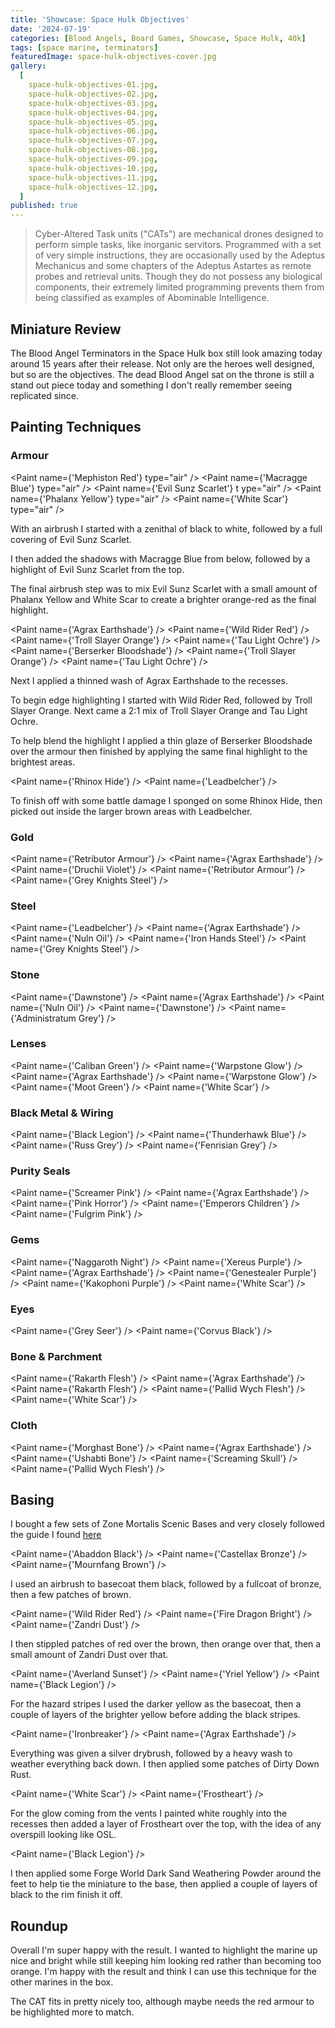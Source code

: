```yaml
---
title: 'Showcase: Space Hulk Objectives'
date: '2024-07-19'
categories: [Blood Angels, Board Games, Showcase, Space Hulk, 40k]
tags: [space marine, terminators]
featuredImage: space-hulk-objectives-cover.jpg
gallery:
  [
    space-hulk-objectives-01.jpg,
    space-hulk-objectives-02.jpg,
    space-hulk-objectives-03.jpg,
    space-hulk-objectives-04.jpg,
    space-hulk-objectives-05.jpg,
    space-hulk-objectives-06.jpg,
    space-hulk-objectives-07.jpg,
    space-hulk-objectives-08.jpg,
    space-hulk-objectives-09.jpg,
    space-hulk-objectives-10.jpg,
    space-hulk-objectives-11.jpg,
    space-hulk-objectives-12.jpg,
  ]
published: true
---
```



> Cyber-Altered Task units ("CATs") are mechanical drones designed to perform simple tasks, like inorganic servitors.
> Programmed with a set of very simple instructions, they are occasionally used by the Adeptus Mechanicus and some
> chapters of the Adeptus Astartes as remote probes and retrieval units. Though they do not possess any biological
> components, their extremely limited programming prevents them from being classified as examples of Abominable
> Intelligence.

## Miniature Review

The Blood Angel Terminators in the Space Hulk box still look amazing today around 15 years after their release. Not
only are the heroes well designed, but so are the objectives. The dead Blood Angel sat on the throne is still a stand
out piece today and something I don't really remember seeing replicated since.

## Painting Techniques

### Armour

<Paint name={'Mephiston Red'} type="air" />
<Paint name={'Macragge Blue'} type="air" />
<Paint name={'Evil Sunz Scarlet'} t ype="air" />
<Paint name={'Phalanx Yellow'} type="air" />
<Paint name={'White Scar'} type="air" />

With an airbrush I started with a zenithal of black to white, followed by a full covering of Evil Sunz Scarlet.

I then added the shadows with Macragge Blue from below, followed by a highlight of Evil Sunz Scarlet from the top.

The final airbrush step was to mix Evil Sunz Scarlet with a small amount of Phalanx Yellow and White Scar to create a
brighter orange-red as the final highlight.

<Paint name={'Agrax Earthshade'} />
<Paint name={'Wild Rider Red'} />
<Paint name={'Troll Slayer Orange'} />
<Paint name={'Tau Light Ochre'} />
<Paint name={'Berserker Bloodshade'} />
<Paint name={'Troll Slayer Orange'} />
<Paint name={'Tau Light Ochre'} />

Next I applied a thinned wash of Agrax Earthshade to the recesses.

To begin edge highlighting I started with Wild Rider Red, followed by Troll Slayer Orange. Next came a 2:1 mix of
Troll Slayer Orange and Tau Light Ochre.

To help blend the highlight I applied a thin glaze of Berserker Bloodshade over the armour then finished by applying
the same final highlight to the brightest areas.

<Paint name={'Rhinox Hide'} />
<Paint name={'Leadbelcher'} />

To finish off with some battle damage I sponged on some Rhinox Hide, then picked out inside the larger brown areas
with Leadbelcher.

### Gold

<Paint name={'Retributor Armour'} />
<Paint name={'Agrax Earthshade'} />
<Paint name={'Druchii Violet'} />
<Paint name={'Retributor Armour'} />
<Paint name={'Grey Knights Steel'} />

### Steel

<Paint name={'Leadbelcher'} />
<Paint name={'Agrax Earthshade'} />
<Paint name={'Nuln Oil'} />
<Paint name={'Iron Hands Steel'} />
<Paint name={'Grey Knights Steel'} />

### Stone

<Paint name={'Dawnstone'} />
<Paint name={'Agrax Earthshade'} />
<Paint name={'Nuln Oil'} />
<Paint name={'Dawnstone'} />
<Paint name={'Administratum Grey'} />

### Lenses

<Paint name={'Caliban Green'} />
<Paint name={'Warpstone Glow'} />
<Paint name={'Agrax Earthshade'} />
<Paint name={'Warpstone Glow'} />
<Paint name={'Moot Green'} />
<Paint name={'White Scar'} />

### Black Metal & Wiring

<Paint name={'Black Legion'} />
<Paint name={'Thunderhawk Blue'} />
<Paint name={'Russ Grey'} />
<Paint name={'Fenrisian Grey'} />

### Purity Seals

<Paint name={'Screamer Pink'} />
<Paint name={'Agrax Earthshade'} />
<Paint name={'Pink Horror'} />
<Paint name={'Emperors Children'} />
<Paint name={'Fulgrim Pink'} />

### Gems

<Paint name={'Naggaroth Night'} />
<Paint name={'Xereus Purple'} />
<Paint name={'Agrax Earthshade'} />
<Paint name={'Genestealer Purple'} />
<Paint name={'Kakophoni Purple'} />
<Paint name={'White Scar'} />

### Eyes

<Paint name={'Grey Seer'} />
<Paint name={'Corvus Black'} />

### Bone & Parchment

<Paint name={'Rakarth Flesh'} />
<Paint name={'Agrax Earthshade'} />
<Paint name={'Rakarth Flesh'} />
<Paint name={'Pallid Wych Flesh'} />
<Paint name={'White Scar'} />

### Cloth

<Paint name={'Morghast Bone'} />
<Paint name={'Agrax Earthshade'} />
<Paint name={'Ushabti Bone'} />
<Paint name={'Screaming Skull'} />
<Paint name={'Pallid Wych Flesh'} />

## Basing

I bought a few sets of Zone Mortalis Scenic Bases and very closely followed the guide I found
[here](https://www.realmofplastic.com/warhammer/painting-tutorial-zone-mortalis-bases)

<Paint name={'Abaddon Black'} />
<Paint name={'Castellax Bronze'} />
<Paint name={'Mournfang Brown'} />

I used an airbrush to basecoat them black, followed by a fullcoat of bronze, then a few patches of brown.

<Paint name={'Wild Rider Red'} />
<Paint name={'Fire Dragon Bright'} />
<Paint name={'Zandri Dust'} />

I then stippled patches of red over the brown, then orange over that, then a small amount of Zandri Dust over that.

<Paint name={'Averland Sunset'} />
<Paint name={'Yriel Yellow'} />
<Paint name={'Black Legion'} />

For the hazard stripes I used the darker yellow as the basecoat, then a couple of layers of the brighter yellow before
adding the black stripes.

<Paint name={'Ironbreaker'} />
<Paint name={'Agrax Earthshade'} />

Everything was given a silver drybrush, followed by a heavy wash to weather everything back down. I then applied some
patches of Dirty Down Rust.

<Paint name={'White Scar'} />
<Paint name={'Frostheart'} />

For the glow coming from the vents I painted white roughly into the recesses then added a layer of Frostheart over the
top, with the idea of any overspill looking like OSL.

<Paint name={'Black Legion'} />

I then applied some Forge World Dark Sand Weathering Powder around the feet to help tie the miniature to the base, then
applied a couple of layers of black to the rim finish it off.

## Roundup

Overall I'm super happy with the result. I wanted to highlight the marine up nice and bright while still keeping him
looking red rather than becoming too orange. I'm happy with the result and think I can use this technique for the
other marines in the box.

The CAT fits in pretty nicely too, although maybe needs the red armour to be highlighted more to match.
